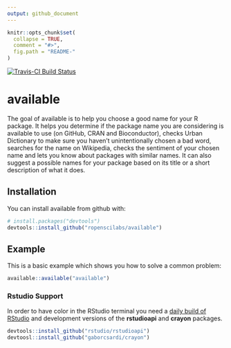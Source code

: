 ```yaml
---
output: github_document
---
```


<!-- README.md is generated from README.Rmd. Please edit that file -->

```r
knitr::opts_chunk$set(
  collapse = TRUE,
  comment = "#>",
  fig.path = "README-"
)
```

[![Travis-CI Build Status](https://travis-ci.org/ropenscilabs/available.svg?branch=master)](https://travis-ci.org/ropenscilabs/available)

# available

The goal of available is to help you choose a good name for your R package. It helps you determine if the package name you are considering is available to use (on GitHub, CRAN and Bioconductor), checks Urban Dictionary to make sure you haven't unintentionally chosen a bad word, searches for the name on Wikipedia, checks the sentiment of your chosen name and lets you know about packages with similar names. It can also suggest a possible names for your package based on its title or a short description of what it does.

## Installation

You can install available from github with:

```r
# install.packages("devtools")
devtools::install_github("ropenscilabs/available")
```

## Example

This is a basic example which shows you how to solve a common problem:

```r
available::available("available")
```

### Rstudio Support
In order to have color in the RStudio terminal you need a [daily build of
RStudio](https://dailies.rstudio.com/) and development versions of the
**rstudioapi** and **crayon** packages.

```r
devtools::install_github("rstudio/rstudioapi")
devtoosl::install_github("gaborcsardi/crayon")
```
